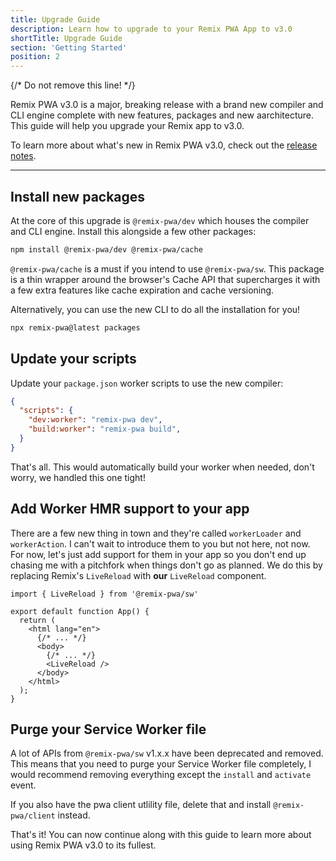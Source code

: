 ```yaml
---
title: Upgrade Guide
description: Learn how to upgrade to your Remix PWA App to v3.0
shortTitle: Upgrade Guide
section: 'Getting Started'
position: 2
---
```


{/* Do not remove this line! */}

Remix PWA v3.0 is a major, breaking release with a brand new compiler and CLI engine complete with new features, packages and new aarchitecture. 
This guide will help you upgrade your Remix app to v3.0.

To learn more about what's new in Remix PWA v3.0, check out the [release notes]().

---

## Install new packages

At the core of this upgrade is `@remix-pwa/dev` which houses the compiler and CLI engine. Install this alongside a few other packages:

```bash
npm install @remix-pwa/dev @remix-pwa/cache
```

`@remix-pwa/cache` is a must if you intend to use `@remix-pwa/sw`. This package is a thin wrapper around the browser's Cache API
that supercharges it with a few extra features like cache expiration and cache versioning.

Alternatively, you can use the new CLI to do all the installation for you!

```bash
npx remix-pwa@latest packages
```

## Update your scripts

Update your `package.json` worker scripts to use the new compiler:

```json {{ filename:'package.json' }}
{
  "scripts": {
    "dev:worker": "remix-pwa dev",
    "build:worker": "remix-pwa build",
  }
}
```

That's all. This would automatically build your worker when needed, don't worry, we handled this one tight!

## Add Worker HMR support to your app

There are a few new thing in town and they're called `workerLoader` and `workerAction`. I can't wait to introduce them to you
but not here, not now. For now, let's just add support for them in your app so you don't end up chasing me with a pitchfork when things 
don't go as planned. We do this by replacing Remix's `LiveReload` with **our** `LiveReload` component.

```tsx {{ filename:'app/root.tsx' }}
import { LiveReload } from '@remix-pwa/sw'

export default function App() {
  return (
    <html lang="en">
      {/* ... */}
      <body>
        {/* ... */}
        <LiveReload />
      </body>
    </html>
  );
}
```

## Purge your Service Worker file

A lot of APIs from `@remix-pwa/sw` v1.x.x have been deprecated and removed. This means that you need to purge your Service Worker file
completely, I would recommend removing everything except the `install` and `activate` event. 

If you also have the pwa client utlility file, delete that and install `@remix-pwa/client` instead.

That's it! You can now continue along with this guide to learn more about using Remix PWA v3.0 to its fullest.
